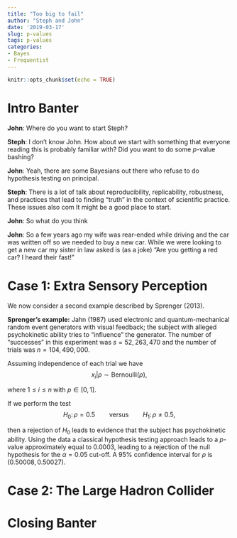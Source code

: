 ```yaml
---
title: "Too big to fail"
author: "Steph and John"
date: '2019-03-17'
slug: p-values
tags: p-values
categories:
- Bayes
- Frequentist
---
```



```r
knitr::opts_chunk$set(echo = TRUE)
```

# Intro Banter

__John__: Where do you want to start Steph?

__Steph__: I don't know John. How about we start with something that everyone 
reading this is probably familiar with? Did you want to do some $p$-value bashing?

__John__: Yeah, there are some Bayesians out there who refuse to do hypothesis
testing on principal.

__Steph__: There is a lot of talk about reproducibility, replicability, robustness,
and practices that lead to finding "truth" in the context of scientific practice. 
These issues also com
It might be a good place to start.

__John__: So what do you think

__John__: So a few years ago my wife was rear-ended while driving and the
car was written off so we needed to buy a new car. While we were looking to
get a new car my sister in law asked is (as a joke) "Are you getting a red car?
I heard their fast!"

# Case 1: Extra Sensory Perception

We now consider a second example described by Sprenger (2013).

__Sprenger's example:__ Jahn (1987) used electronic and quantum-mechanical 
random event generators with visual feedback; the subject with alleged 
psychokinetic ability tries to "influence" the generator. The number of 
"successes" in this experiment was $s=52,263,470$ and the number of trials 
was $n=104,490,000$.

Assuming independence of each trial we have
$$
x_i|\rho \sim \mbox{Bernoulli}(\rho), 
$$

where $1\le i\le n$ with $p\in[0,1]$.

If we perform the test
$$
H_0\colon \rho=0.5 \qquad \mbox{versus} \qquad H_1\colon \rho\ne 0.5,
$$

then a rejection of $H_0$ leads to evidence that the subject has psychokinetic 
ability. Using the data a classical hypothesis testing approach leads to a 
$p$-value approximately equal to $0.0003$, leading to a rejection of the null 
hypothesis for the $\alpha=0.05$ cut-off. A 95\% confidence interval for $\rho$ 
is $(0.50008, 0.50027)$.

# Case 2: The Large Hadron Collider

# Closing Banter



 